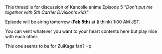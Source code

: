 <span style="color:rgb(0,0,0);">This thread is for discussion of Kancolle anime Episode 5 "''Don't put me together with 5th Carrier Division's kids''".</span>

<span style="color:rgb(0,0,0);">Episode will be airing tomorrow ('''Feb 5th''') at (i think) 1:00 AM JST.</span>

<span style="color:rgb(0,0,0);">You can vent whatever you want to your heart contents here but play nice with each other.</span>

<span style="color:rgb(0,0,0);">This one seems to be for ZuiKaga fan? =p</span><ac_metadata title="Kantai Collection Anime: Episode 5 Discussion" notify_everyone="1422982169"> </ac_metadata>